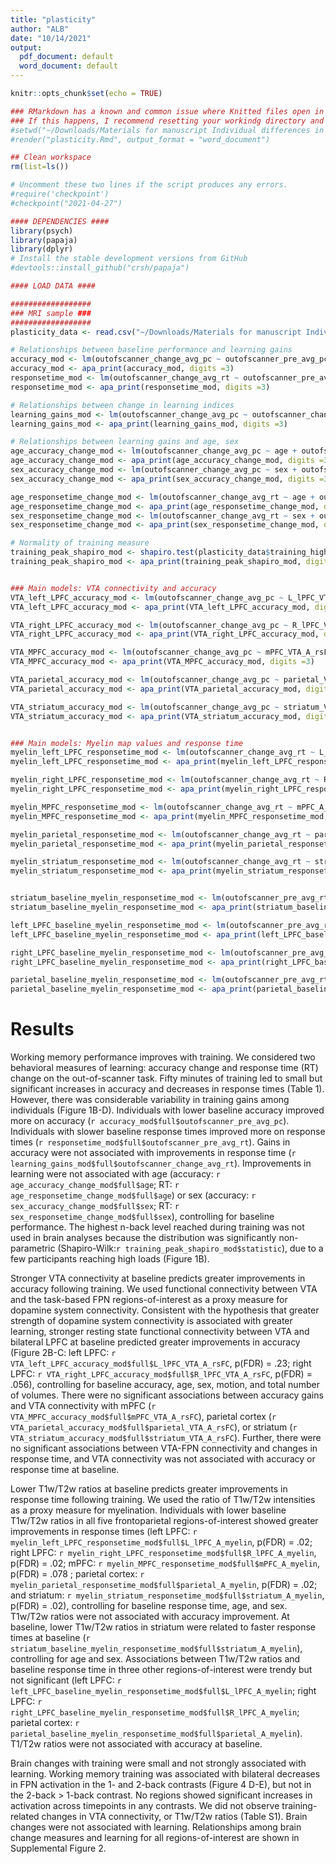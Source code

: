 ```yaml
---
title: "plasticity"
author: "ALB"
date: "10/14/2021"
output:
  pdf_document: default
  word_document: default
---
```


```r
knitr::opts_chunk$set(echo = TRUE)

### RMarkdown has a known and common issue where Knitted files open in irrelevant apps (e.g., Skype, Calibre).
### If this happens, I recommend resetting your workindg directory and rendering this markdown file manually using the code below.
#setwd("~/Downloads/Materials for manuscript Individual differences in frontoparietal plasticity in humans/")
#render("plasticity.Rmd", output_format = "word_document") 

## Clean workspace
rm(list=ls())

# Uncomment these two lines if the script produces any errors.
#require('checkpoint')
#checkpoint("2021-04-27")

#### DEPENDENCIES ####
library(psych)
library(papaja)
library(dplyr)
# Install the stable development versions from GitHub
#devtools::install_github("crsh/papaja")

#### LOAD DATA ####

##################
### MRI sample ###
##################
plasticity_data <- read.csv("~/Downloads/Materials for manuscript Individual differences in frontoparietal plasticity in humans/plasticity_mri_sample.csv", header = T, sep = ",")

```

```r

# Relationships between baseline performance and learning gains
accuracy_mod <- lm(outofscanner_change_avg_pc ~ outofscanner_pre_avg_pc + age + sex, data = plasticity_data)
accuracy_mod <- apa_print(accuracy_mod, digits =3)
responsetime_mod <- lm(outofscanner_change_avg_rt ~ outofscanner_pre_avg_rt + age + sex, data = plasticity_data)
responsetime_mod <- apa_print(responsetime_mod, digits =3)

# Relationships between change in learning indices
learning_gains_mod <- lm(outofscanner_change_avg_pc ~ outofscanner_change_avg_rt + outofscanner_pre_avg_pc + outofscanner_pre_avg_rt + age + sex, data = plasticity_data)
learning_gains_mod <- apa_print(learning_gains_mod, digits =3)

# Relationships between learning gains and age, sex
age_accuracy_change_mod <- lm(outofscanner_change_avg_pc ~ age + outofscanner_pre_avg_pc, data = plasticity_data)
age_accuracy_change_mod <- apa_print(age_accuracy_change_mod, digits =3)
sex_accuracy_change_mod <- lm(outofscanner_change_avg_pc ~ sex + outofscanner_pre_avg_pc, data = plasticity_data)
sex_accuracy_change_mod <- apa_print(sex_accuracy_change_mod, digits =3)

age_responsetime_change_mod <- lm(outofscanner_change_avg_rt ~ age + outofscanner_pre_avg_rt, data = plasticity_data)
age_responsetime_change_mod <- apa_print(age_responsetime_change_mod, digits =3)
sex_responsetime_change_mod <- lm(outofscanner_change_avg_rt ~ sex + outofscanner_pre_avg_rt, data = plasticity_data)
sex_responsetime_change_mod <- apa_print(sex_responsetime_change_mod, digits =3)

# Normality of training measure
training_peak_shapiro_mod <- shapiro.test(plasticity_data$training_highestnback)
training_peak_shapiro_mod <- apa_print(training_peak_shapiro_mod, digits =3)


### Main models: VTA connectivity and accuracy
VTA_left_LPFC_accuracy_mod <- lm(outofscanner_change_avg_pc ~ L_lPFC_VTA_A_rsFC + age + sex + rest_A_motion + rest_A_vols + outofscanner_pre_avg_pc, data = plasticity_data)
VTA_left_LPFC_accuracy_mod <- apa_print(VTA_left_LPFC_accuracy_mod, digits =3)

VTA_right_LPFC_accuracy_mod <- lm(outofscanner_change_avg_pc ~ R_lPFC_VTA_A_rsFC + age + sex + rest_A_motion + rest_A_vols + outofscanner_pre_avg_pc, data = plasticity_data)
VTA_right_LPFC_accuracy_mod <- apa_print(VTA_right_LPFC_accuracy_mod, digits =3)

VTA_MPFC_accuracy_mod <- lm(outofscanner_change_avg_pc ~ mPFC_VTA_A_rsFC + age + sex + rest_A_motion + rest_A_vols + outofscanner_pre_avg_pc, data = plasticity_data)
VTA_MPFC_accuracy_mod <- apa_print(VTA_MPFC_accuracy_mod, digits =3)

VTA_parietal_accuracy_mod <- lm(outofscanner_change_avg_pc ~ parietal_VTA_A_rsFC + age + sex + rest_A_motion + rest_A_vols + outofscanner_pre_avg_pc, data = plasticity_data)
VTA_parietal_accuracy_mod <- apa_print(VTA_parietal_accuracy_mod, digits =3)

VTA_striatum_accuracy_mod <- lm(outofscanner_change_avg_pc ~ striatum_VTA_A_rsFC + age + sex + rest_A_motion + rest_A_vols + outofscanner_pre_avg_pc, data = plasticity_data)
VTA_striatum_accuracy_mod <- apa_print(VTA_striatum_accuracy_mod, digits =3)


### Main models: Myelin map values and response time
myelin_left_LPFC_responsetime_mod <- lm(outofscanner_change_avg_rt ~ L_lPFC_A_myelin + age + sex + outofscanner_pre_avg_rt, data = plasticity_data)
myelin_left_LPFC_responsetime_mod <- apa_print(myelin_left_LPFC_responsetime_mod, digits =3)

myelin_right_LPFC_responsetime_mod <- lm(outofscanner_change_avg_rt ~ R_lPFC_A_myelin + age + sex + outofscanner_pre_avg_rt, data = plasticity_data)
myelin_right_LPFC_responsetime_mod <- apa_print(myelin_right_LPFC_responsetime_mod, digits =3)

myelin_MPFC_responsetime_mod <- lm(outofscanner_change_avg_rt ~ mPFC_A_myelin + age + sex + outofscanner_pre_avg_rt, data = plasticity_data)
myelin_MPFC_responsetime_mod <- apa_print(myelin_MPFC_responsetime_mod, digits =3)

myelin_parietal_responsetime_mod <- lm(outofscanner_change_avg_rt ~ parietal_A_myelin + age + sex + outofscanner_pre_avg_rt, data = plasticity_data)
myelin_parietal_responsetime_mod <- apa_print(myelin_parietal_responsetime_mod, digits =3)

myelin_striatum_responsetime_mod <- lm(outofscanner_change_avg_rt ~ striatum_A_myelin + age + sex + outofscanner_pre_avg_rt, data = plasticity_data)
myelin_striatum_responsetime_mod <- apa_print(myelin_striatum_responsetime_mod, digits =3)


striatum_baseline_myelin_responsetime_mod <- lm(outofscanner_pre_avg_rt ~ striatum_A_myelin + age + sex, data = plasticity_data)
striatum_baseline_myelin_responsetime_mod <- apa_print(striatum_baseline_myelin_responsetime_mod, digits =3)

left_LPFC_baseline_myelin_responsetime_mod <- lm(outofscanner_pre_avg_rt ~ L_lPFC_A_myelin + age + sex, data = plasticity_data)
left_LPFC_baseline_myelin_responsetime_mod <- apa_print(left_LPFC_baseline_myelin_responsetime_mod, digits =3)

right_LPFC_baseline_myelin_responsetime_mod <- lm(outofscanner_pre_avg_rt ~ R_lPFC_A_myelin + age + sex, data = plasticity_data)
right_LPFC_baseline_myelin_responsetime_mod <- apa_print(right_LPFC_baseline_myelin_responsetime_mod, digits =3)

parietal_baseline_myelin_responsetime_mod <- lm(outofscanner_pre_avg_rt ~ parietal_A_myelin + age + sex, data = plasticity_data)
parietal_baseline_myelin_responsetime_mod <- apa_print(parietal_baseline_myelin_responsetime_mod, digits =3)
```

# Results
Working memory performance improves with training. We considered two behavioral measures of learning: accuracy change and response time (RT) change on the out-of-scanner task. Fifty minutes of training led to small but significant increases in accuracy and decreases in response times (Table 1). However, there was considerable variability in training gains among individuals (Figure 1B-D). Individuals with lower baseline accuracy improved more on accuracy (`r accuracy_mod$full$outofscanner_pre_avg_pc`). Individuals with slower baseline response times improved more on response times (`r responsetime_mod$full$outofscanner_pre_avg_rt`). Gains in accuracy were not associated with improvements in response time (`r learning_gains_mod$full$outofscanner_change_avg_rt`). Improvements in learning were not associated with age (accuracy: `r age_accuracy_change_mod$full$age`; RT: `r age_responsetime_change_mod$full$age`) or sex (accuracy: `r sex_accuracy_change_mod$full$sex`; RT: `r sex_responsetime_change_mod$full$sex`), controlling for baseline performance. The highest n-back level reached during training was not used in brain analyses because the distribution was significantly non-parametric (Shapiro-Wilk:`r training_peak_shapiro_mod$statistic`), due to a few participants reaching high loads (Figure 1B).

Stronger VTA connectivity at baseline predicts greater improvements in accuracy following training. We used functional connectivity between VTA and the task-based FPN regions-of-interest as a proxy measure for dopamine system connectivity. Consistent with the hypothesis that greater strength of dopamine system connectivity is associated with greater learning, stronger resting state functional connectivity between VTA and bilateral LPFC at baseline predicted greater improvements in accuracy (Figure 2B-C: left LPFC: `r VTA_left_LPFC_accuracy_mod$full$L_lPFC_VTA_A_rsFC`, p(FDR) = .23; right LPFC: `r VTA_right_LPFC_accuracy_mod$full$R_lPFC_VTA_A_rsFC`, p(FDR) = .056), controlling for baseline accuracy, age, sex, motion, and total number of volumes. There were no significant associations between accuracy gains and VTA connectivity with mPFC (`r VTA_MPFC_accuracy_mod$full$mPFC_VTA_A_rsFC`), parietal cortex (`r VTA_parietal_accuracy_mod$full$parietal_VTA_A_rsFC`), or striatum (`r VTA_striatum_accuracy_mod$full$striatum_VTA_A_rsFC`). Further, there were no significant associations between VTA-FPN connectivity and changes in response time, and VTA connectivity was not associated with accuracy or response time at baseline.

Lower T1w/T2w ratios at baseline predicts greater improvements in response time following training. We used the ratio of T1w/T2w intensities as a proxy measure for myelination. Individuals with lower baseline T1w/T2w ratios in all five frontoparietal regions-of-interest showed greater improvements in response times (left LPFC: `r myelin_left_LPFC_responsetime_mod$full$L_lPFC_A_myelin`, p(FDR) = .02; right LPFC: `r myelin_right_LPFC_responsetime_mod$full$R_lPFC_A_myelin`, p(FDR) = .02; mPFC: `r myelin_MPFC_responsetime_mod$full$mPFC_A_myelin`, p(FDR) = .078 ; parietal cortex: `r myelin_parietal_responsetime_mod$full$parietal_A_myelin`, p(FDR) = .02; and striatum: `r myelin_striatum_responsetime_mod$full$striatum_A_myelin`, p(FDR) = .02), controlling for baseline response time, age, and sex. T1w/T2w ratios were not associated with accuracy improvement. At baseline, lower T1w/T2w ratios in striatum were related to faster response times at baseline (`r striatum_baseline_myelin_responsetime_mod$full$striatum_A_myelin`), controlling for age and sex. Associations between T1w/T2w ratios and baseline response time in three other regions-of-interest were trendy but not significant (left LPFC: `r left_LPFC_baseline_myelin_responsetime_mod$full$L_lPFC_A_myelin`; right LPFC: `r right_LPFC_baseline_myelin_responsetime_mod$full$R_lPFC_A_myelin`; parietal cortex: `r parietal_baseline_myelin_responsetime_mod$full$parietal_A_myelin`). T1/T2w ratios were not associated with accuracy at baseline.

Brain changes with training were small and not strongly associated with learning. Working memory training was associated with bilateral decreases in FPN activation in the 1- and 2-back contrasts (Figure 4 D-E), but not in the 2-back > 1-back contrast. No regions showed significant increases in activation across timepoints in any contrasts. We did not observe training-related changes in VTA connectivity, or T1w/T2w ratios (Table S1). Brain changes were not associated with learning. Relationships among brain change measures and learning for all regions-of-interest are shown in Supplemental Figure 2.